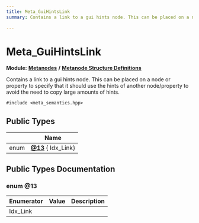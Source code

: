 ```yaml
---
title: Meta_GuiHintsLink
summary: Contains a link to a gui hints node. This can be placed on a node or property to specify that it should use the hints of another node/property to avoid the need to copy large amounts of hints. 

---
```


# Meta_GuiHintsLink

**Module:** **[Metanodes](../Modules/group__api__metanodes.mdx)** **/** **[Metanode Structure Definitions](../Modules/group__api__metadefs.mdx)**



Contains a link to a gui hints node. This can be placed on a node or property to specify that it should use the hints of another node/property to avoid the need to copy large amounts of hints. 


`#include <meta_semantics.hpp>`

## Public Types

|                | Name           |
| -------------- | -------------- |
| enum| **[@13](../Classes/struct_meta___gui_hints_link.mdx#enum-@13)** { Idx_Link} |

## Public Types Documentation

### enum @13

| Enumerator | Value | Description |
| ---------- | ----- | ----------- |
| Idx_Link | |   |





